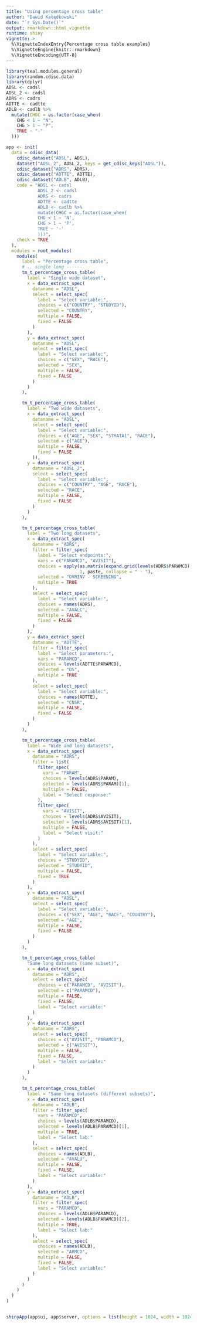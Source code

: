 ```yaml
---
title: "Using percentage cross table"
author: "Dawid Kałędkowski"
date: "`r Sys.Date()`"
output: rmarkdown::html_vignette
runtime: shiny
vignette: >
  %\VignetteIndexEntry{Percentage cross table examples}
  %\VignetteEngine{knitr::rmarkdown}
  %\VignetteEncoding{UTF-8}
---
```



```r
library(teal.modules.general)
library(random.cdisc.data)
library(dplyr)
ADSL <- cadsl
ADSL_2 <- cadsl
ADRS <- cadrs
ADTTE <- cadtte
ADLB <- cadlb %>%
  mutate(CHGC = as.factor(case_when(
    CHG < 1 ~ "N",
    CHG > 1 ~ "P",
    TRUE ~ "-"
  )))

app <- init(
  data = cdisc_data(
    cdisc_dataset("ADSL", ADSL),
    dataset("ADSL_2", ADSL_2, keys = get_cdisc_keys("ADSL")),
    cdisc_dataset("ADRS", ADRS),
    cdisc_dataset("ADTTE", ADTTE),
    cdisc_dataset("ADLB", ADLB),
    code = "ADSL <- cadsl
            ADSL_2 <- cadsl
            ADRS <- cadrs
            ADTTE <- cadtte
            ADLB <- cadlb %>%
            mutate(CHGC = as.factor(case_when(
            CHG < 1 ~ 'N',
            CHG > 1 ~ 'P',
            TRUE ~ '-'
            )))",
    check = TRUE
  ),
  modules = root_modules(
    modules(
      label = "Percentage cross table",
      # .. single long ------
      tm_t_percentage_cross_table(
        label = "Single wide dataset",
        x = data_extract_spec(
          dataname = "ADSL",
          select = select_spec(
            label = "Select variable:",
            choices = c("COUNTRY", "STUDYID"),
            selected = "COUNTRY",
            multiple = FALSE,
            fixed = FALSE
          )
        ),
        y = data_extract_spec(
          dataname = "ADSL",
          select = select_spec(
            label = "Select variable:",
            choices = c("SEX", "RACE"),
            selected = "SEX",
            multiple = FALSE,
            fixed = FALSE
          )
        )
      ),

      tm_t_percentage_cross_table(
        label = "Two wide datasets",
        x = data_extract_spec(
          dataname = "ADSL",
          select = select_spec(
            label = "Select variable:",
            choices = c("AGE", "SEX", "STRATA1", "RACE"),
            selected = c("AGE"),
            multiple = FALSE,
            fixed = FALSE
          )),
        y = data_extract_spec(
          dataname = "ADSL_2",
          select = select_spec(
            label = "Select variable:",
            choices = c("COUNTRY", "AGE", "RACE"),
            selected = "RACE",
            multiple = FALSE,
            fixed = FALSE
          )
        )
      ),

      tm_t_percentage_cross_table(
        label = "Two long datasets",
        x = data_extract_spec(
          dataname = "ADRS",
          filter = filter_spec(
            label = "Select endpoints:",
            vars = c("PARAMCD", "AVISIT"),
            choices = apply(as.matrix(expand.grid(levels(ADRS$PARAMCD), levels(ADRS$AVISIT))),
                            1, paste, collapse = " - "),
            selected = "OVRINV - SCREENING",
            multiple = TRUE
          ),
          select = select_spec(
            label = "Select variable:",
            choices = names(ADRS),
            selected = "AVALC",
            multiple = FALSE,
            fixed = FALSE
          )
        ),
        y = data_extract_spec(
          dataname = "ADTTE",
          filter = filter_spec(
            label = "Select parameters:",
            vars = "PARAMCD",
            choices = levels(ADTTE$PARAMCD),
            selected = "OS",
            multiple = TRUE
          ),
          select = select_spec(
            label = "Select variable:",
            choices = names(ADTTE),
            selected = "CNSR",
            multiple = FALSE,
            fixed = FALSE
          )
        )
      ),

      tm_t_percentage_cross_table(
        label = "Wide and long datasets",
        x = data_extract_spec(
          dataname = "ADRS",
          filter = list(
            filter_spec(
              vars = "PARAM",
              choices = levels(ADRS$PARAM),
              selected = levels(ADRS$PARAM)[1],
              multiple = FALSE,
              label = "Select response:"
            ),
            filter_spec(
              vars = "AVISIT",
              choices = levels(ADRS$AVISIT),
              selected = levels(ADRS$AVISIT)[1],
              multiple = FALSE,
              label = "Select visit:"
            )
          ),
          select = select_spec(
            label = "Select variable:",
            choices = "STUDYID",
            selected = "STUDYID",
            multiple = FALSE,
            fixed = TRUE
          )
        ),
        y = data_extract_spec(
          dataname = "ADSL",
          select = select_spec(
            label = "Select variable:",
            choices = c("SEX", "AGE", "RACE", "COUNTRY"),
            selected = "AGE",
            multiple = FALSE,
            fixed = FALSE
          )
        )
      ),

      tm_t_percentage_cross_table(
        "Same long datasets (same subset)",
        x = data_extract_spec(
          dataname = "ADRS",
          select = select_spec(
            choices = c("PARAMCD", "AVISIT"),
            selected = c("PARAMCD"),
            multiple = FALSE,
            fixed = FALSE,
            label = "Select variable:"
          )
        ),
        y = data_extract_spec(
          dataname = "ADRS",
          select = select_spec(
            choices = c("AVISIT", "PARAMCD"),
            selected = c("AVISIT"),
            multiple = FALSE,
            fixed = FALSE,
            label = "Select variable:"
          )
        )
      ),

      tm_t_percentage_cross_table(
        label = "Same long datasets (different subsets)",
        x = data_extract_spec(
          dataname = "ADLB",
          filter = filter_spec(
            vars = "PARAMCD",
            choices = levels(ADLB$PARAMCD),
            selected = levels(ADLB$PARAMCD)[1],
            multiple = TRUE,
            label = "Select lab:"
          ),
          select = select_spec(
            choices = names(ADLB),
            selected = "AVALU",
            multiple = FALSE,
            fixed = FALSE,
            label = "Select variable:"
          )
        ),
        y = data_extract_spec(
          dataname = "ADLB",
          filter = filter_spec(
            vars = "PARAMCD",
            choices = levels(ADLB$PARAMCD),
            selected = levels(ADLB$PARAMCD)[2],
            multiple = TRUE,
            label = "Select lab:"
          ),
          select = select_spec(
            choices = names(ADLB),
            selected = "ARMCD",
            multiple = FALSE,
            fixed = FALSE,
            label = "Select variable:"
          )
        )
      )
    )
  )
)
      
```


```r
shinyApp(app$ui, app$server, options = list(height = 1024, width = 1024))
```
